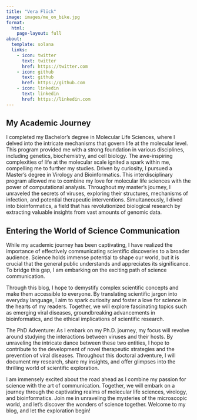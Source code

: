 ```yaml
---
title: "Vera Flück"
image: images/me_on_bike.jpg
format: 
  html:
    page-layout: full
about:
  template: solana
  links: 
    - icon: twitter
      text: twitter
      href: https://twitter.com
    - icon: github
      text: github
      href: https://github.com
    - icon: linkedin
      text: linkedin
      href: https://linkedin.com
---
```


## 

## My Academic Journey

I completed my Bachelor's degree in Molecular Life Sciences, where I delved into the intricate mechanisms that govern life at the molecular level. This program provided me with a strong foundation in various disciplines, including genetics, biochemistry, and cell biology. The awe-inspiring complexities of life at the molecular scale ignited a spark within me, compelling me to further my studies. Driven by curiosity, I pursued a Master's degree in Virology and Bioinformatics. This interdisciplinary program allowed me to combine my love for molecular life sciences with the power of computational analysis. Throughout my master's journey, I unraveled the secrets of viruses, exploring their structures, mechanisms of infection, and potential therapeutic interventions. Simultaneously, I dived into bioinformatics, a field that has revolutionized biological research by extracting valuable insights from vast amounts of genomic data.

## Entering the World of Science Communication

While my academic journey has been captivating, I have realized the importance of effectively communicating scientific discoveries to a broader audience. Science holds immense potential to shape our world, but it is crucial that the general public understands and appreciates its significance. To bridge this gap, I am embarking on the exciting path of science communication.

Through this blog, I hope to demystify complex scientific concepts and make them accessible to everyone. By translating scientific jargon into everyday language, I aim to spark curiosity and foster a love for science in the hearts of my readers. Together, we will explore fascinating topics such as emerging viral diseases, groundbreaking advancements in bioinformatics, and the ethical implications of scientific research.

The PhD Adventure: As I embark on my Ph.D. journey, my focus will revolve around studying the interactions between viruses and their hosts. By unraveling the intricate dance between these two entities, I hope to contribute to the development of novel therapeutic strategies and the prevention of viral diseases. Throughout this doctoral adventure, I will document my research, share my insights, and offer glimpses into the thrilling world of scientific exploration.

I am immensely excited about the road ahead as I combine my passion for science with the art of communication. Together, we will embark on a journey through the captivating realms of molecular life sciences, virology, and bioinformatics. Join me in unraveling the mysteries of the microscopic world, and let's discover the wonders of science together. Welcome to my blog, and let the exploration begin!
